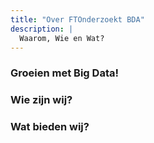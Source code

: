 ```yaml
---
title: "Over FTOnderzoekt BDA"
description: |
  Waarom, Wie en Wat?
---
```


### Groeien met Big Data!


### Wie zijn wij?


### Wat bieden wij?